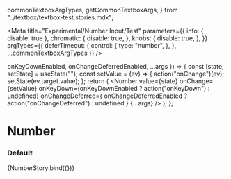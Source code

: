 
  commonTextboxArgTypes,
  getCommonTextboxArgs,
} from "../textbox/textbox-test.stories.mdx";

<Meta
  title="Experimental/Number Input/Test"
  parameters={{
    info: { disable: true },
    chromatic: {
      disable: true,
    },
    knobs: {
      disable: true,
    },
  }}
  argTypes={{
    deferTimeout: {
      control: {
        type: "number",
      },
    },
    ...commonTextboxArgTypes
  }}
/>

  onKeyDownEnabled,
  onChangeDeferredEnabled,
  ...args
}) => {
  const [state, setState] = useState("");
  const setValue = (ev) => {
    action("onChange")(ev);
    setState(ev.target.value);
  };
  return (
    <Number
      value={state}
      onChange={setValue}
      onKeyDown={onKeyDownEnabled ? action("onKeyDown") : undefined}
      onChangeDeferred={
        onChangeDeferredEnabled ? action("onChangeDeferred") : undefined
      }
      {...args}
    />
  );
};

# Number

### Default

<Preview>
  <Story
    name="default"
    args={{
      onChangeDeferredEnabled: false,
      onKeyDownEnabled: false,
      deferTimeout: undefined,
      ...getCommonTextboxArgs()
    }}
  >
    {NumberStory.bind({})}
  </Story>
</Preview>
